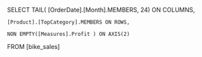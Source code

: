 SELECT TAIL( [OrderDate].[Month].MEMBERS, 24) ON COLUMNS,

	[Product].[TopCategory].MEMBERS ON ROWS,

	NON EMPTY([Measures].Profit ) ON AXIS(2)
FROM [bike_sales] 
